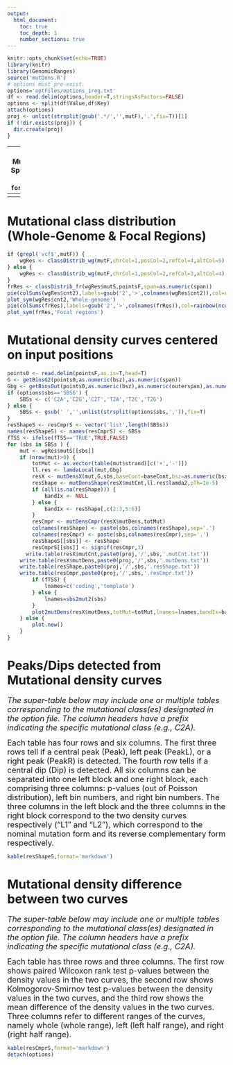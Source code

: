 ```yaml
---
output:
  html_document:
    toc: true
    toc_depth: 1
    number_sections: true
---
```

```r
knitr::opts_chunk$set(echo=TRUE)
library(knitr)
library(GenomicRanges)
source('mutDens.R')
# options must pre-exist.
options='optFiles/options_1reg.txt'
df <- read.delim(options,header=T,stringsAsFactors=FALSE)
options <- split(df$Value,df$Key)
attach(options)
proj <- unlist(strsplit(gsub('.*/','',mutF),'.',fix=T))[1]
if (!dir.exists(proj)) {
  dir.create(proj)
}
```
---
title: "`r proj`: Mutational Density Spatial Trend"
date: "`r format(Sys.time())`"
---
<style type="text/css">
.main-container {
  max-width: 90%;
  margin-left: auto;
  margin-right: auto;
}
</style>
---

# Mutational class distribution (Whole-Genome & Focal Regions)
```r
if (grepl('vcf$',mutF)) {
	wgRes <- classDistrib_wg(mutF,chrCol=1,posCol=2,refCol=4,altCol=5)
} else {
	wgRes <- classDistrib_wg(mutF,chrCol=1,posCol=2,refCol=3,altCol=4)
}
frRes <- classDistrib_fr(wgRes$mutS,pointsF,span=as.numeric(span))
pie(colSums(wgRes$cnt2),labels=gsub('2','>',colnames(wgRes$cnt2)),col=rainbow(ncol(wgRes$cnt2)),main='Whole-genome \nproportion')
plot_sym(wgRes$cnt2,'Whole-genome')
pie(colSums(frRes),labels=gsub('2','>',colnames(frRes)),col=rainbow(ncol(frRes)),main='Focal regions \nproportion')
plot_sym(frRes,'Focal regions')
```

# Mutational density curves centered on input positions
```r
points0 <- read.delim(pointsF,as.is=T,head=T)
G <- getBinsG2(points0,as.numeric(bsz),as.numeric(span))
Gbg <- getBinsOut(points0,as.numeric(bsz),as.numeric(outerspan),as.numeric(inspan))
if (options$sbs=='SBS6') {
	SBSs <- c('C2A','C2G','C2T','T2A','T2C','T2G')
} else {
	SBSs <- gsub(' ','',unlist(strsplit(options$sbs,',')),fix=T)
}  
resShapeS <- resCmprS <- vector('list',length(SBSs))
names(resShapeS) <- names(resCmprS) <- SBSs
fTSS <- ifelse(fTSS=='TRUE',TRUE,FALSE)
for (sbs in SBSs ) { 
	mut <- wgRes$mutS[[sbs]]
	if (nrow(mut)>0) {
		totMut <- as.vector(table(mut$strand)[c('+','-')])
		ll.res <- lamdaLocal(mut,Gbg)
		resX <- mutDensX(mut,G,sbs,baseCont=baseCont,bsz=as.numeric(bsz),fTSS=fTSS)
		resShape <- mutDensShape(resX$mutCnt,ll.res$lamda2,pTh=1e-5)
		if (all(is.na(resShape))) {
			bandIx <- NULL
		} else {
			bandIx <- resShape[,c(2:3,5:6)]
		}
		resCmpr <- mutDensCmpr(resX$mutDens,totMut)
		colnames(resShape) <- paste(sbs,colnames(resShape),sep='.')
		colnames(resCmpr) <- paste(sbs,colnames(resCmpr),sep='.')
		resShapeS[[sbs]] <- resShape 
		resCmprS[[sbs]] <- signif(resCmpr,3)
	  write.table(resX$mutCnt,paste0(proj,'/',sbs,'.mutCnt.txt'))
  	write.table(resX$mutDens,paste0(proj,'/',sbs,'.mutDens.txt'))
  	write.table(resShape,paste0(proj,'/',sbs,'.resShape.txt'))
  	write.table(resCmpr,paste0(proj,'/',sbs,'.resCmpr.txt'))
		if (fTSS) {
			lnames=c('coding','template') 
		} else {
			lnames=sbs2mut2(sbs)
		}
		plot2mutDens(resX$mutDens,totMut=totMut,lnames=lnames,bandIx=bandIx,title=gsub('2','>',sbs),bsz=as.numeric(bsz),legend=TRUE)
	} else {
		plot.new()
	}
}
```

# Peaks/Dips detected from Mutational density curves
<font size="4">
*The super-table below may include one or multiple tables corresponding to the mutational class(es) designated in the option file. The column headers have a prefix indicating the specific mutational class (e.g., C2A).*

Each table has four rows and six columns. The first three rows tell if a central peak (Peak), left peak (PeakL), or a right peak (PeakR) is detected. The fourth row tells if a central dip (Dip) is detected. All six columns can be separated into one left block and one right block, each comprising three columns: p-values (out of Poisson distribution), left bin numbers, and right bin numbers. The three columns in the left block and the three columns in the right block correspond to the two density curves respectively ("L1" and "L2"), which correspond to the nominal mutation form and its reverse complementary form respectively.     
</font>
```r
kable(resShapeS,format='markdown')
```

# Mutational density difference between two curves
<font size="4">
*The super-table below may include one or multiple tables corresponding to the mutational class(es) designated in the option file. The column headers have a prefix indicating the specific mutational class (e.g., C2A).*

Each table has three rows and three columns. The first row shows paired Wilcoxon rank test p-values between the density values in the two curves, the second row shows Kolmogorov-Smirnov test p-values between the density values in the two curves, and the third row shows the mean difference of the density values in the two curves. Three columns refer to different ranges of the curves, namely whole (whole range), left (left half range), and right (right half range).   
</font>
```r
kable(resCmprS,format='markdown')
detach(options)
```
  
